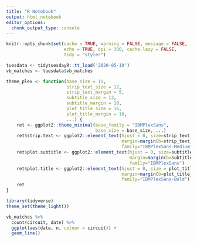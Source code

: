 ```yaml
---
title: "R Notebook"
output: html_notebook
editor_options: 
  chunk_output_type: console
---
```

```r
knitr::opts_chunk$set(cache = TRUE, warning = FALSE, message = FALSE, 
                      echo = TRUE, dpi = 300, cache.lazy = FALSE,
                      tidy = "styler")
```


```r
tuesdata <- tidytuesdayR::tt_load('2020-05-19')
vb_matches <- tuesdata$vb_matches
```

```r
theme_plex <- function(base_size = 11,
                       strip_text_size = 12,
                       strip_text_margin = 5,
                       subtitle_size = 13,
                       subtitle_margin = 10,
                       plot_title_size = 16,
                       plot_title_margin = 10,
                       ...) {
    ret <- ggplot2::theme_minimal(base_family = "IBMPlexSans",
                                  base_size = base_size, ...)
    ret$strip.text <- ggplot2::element_text(hjust = 0, size=strip_text_size,
                                            margin=margin(b=strip_text_margin),
                                            family="IBMPlexSans-Medium")
    ret$plot.subtitle <- ggplot2::element_text(hjust = 0, size=subtitle_size,
                                               margin=margin(b=subtitle_margin),
                                               family="IBMPlexSans")
    ret$plot.title <- ggplot2::element_text(hjust = 0, size = plot_title_size,
                                            margin=margin(b=plot_title_margin),
                                            family="IBMPlexSans-Bold")
    ret
}

```

```r
library(tidyverse)
theme_set(theme_light())
```

```r
vb_matches %>% 
  count(circuit, date) %>% 
  ggplot(aes(date, n, colour = circuit)) +
  geom_line()
```

